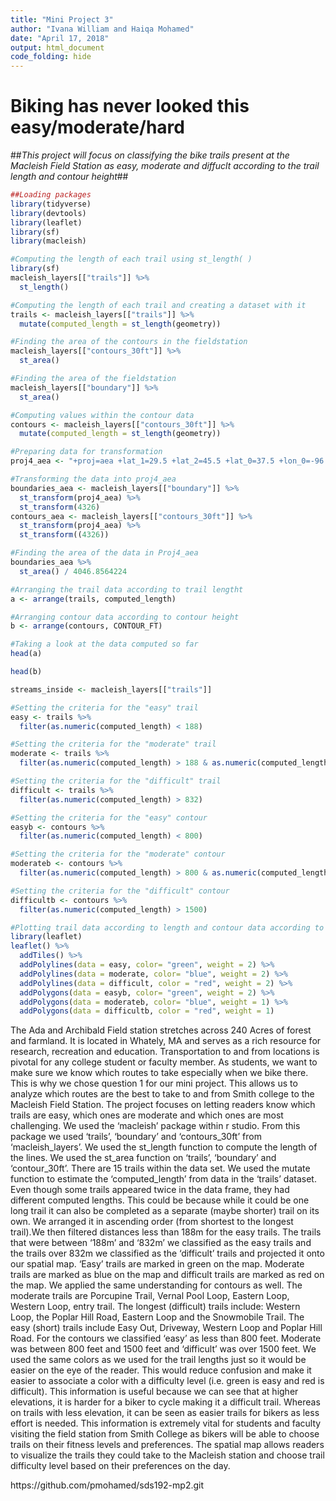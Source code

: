 ```yaml
---
title: "Mini Project 3"
author: "Ivana William and Haiqa Mohamed"
date: "April 17, 2018"
output: html_document
code_folding: hide
---
```


# **Biking has never looked this easy/moderate/hard** #

##*This project will focus on classifying the bike trails present at the Macleish Field Station as easy, moderate and diffuclt according to the trail length and contour height*##

```r
##Loading packages 
library(tidyverse)
library(devtools)
library(leaflet)
library(sf)
library(macleish)
```

```r
#Computing the length of each trail using st_length( )
library(sf)
macleish_layers[["trails"]] %>%
  st_length()
```
```r
#Computing the length of each trail and creating a dataset with it
trails <- macleish_layers[["trails"]] %>%
  mutate(computed_length = st_length(geometry))
```

```r
#Finding the area of the contours in the fieldstation
macleish_layers[["contours_30ft"]] %>%
  st_area()
```
```r
#Finding the area of the fieldstation
macleish_layers[["boundary"]] %>%
  st_area()
```
```r
#Computing values within the contour data
contours <- macleish_layers[["contours_30ft"]] %>%
  mutate(computed_length = st_length(geometry))
```

```r
#Preparing data for transformation 
proj4_aea <- "+proj=aea +lat_1=29.5 +lat_2=45.5 +lat_0=37.5 +lon_0=-96 +x_0=0 +y_0=0 +ellps=GRS80 +datum=NAD83 +units=m +no_defs"
```
```r
#Transforming the data into proj4_aea
boundaries_aea <- macleish_layers[["boundary"]] %>%
  st_transform(proj4_aea) %>%
  st_transform(4326)
contours_aea <- macleish_layers[["contours_30ft"]] %>%
  st_transform(proj4_aea) %>%
  st_transform((4326))
```

```r
#Finding the area of the data in Proj4_aea
boundaries_aea %>%
  st_area() / 4046.8564224
```
```r
#Arranging the trail data according to trail lengtht
a <- arrange(trails, computed_length) 
```

```r
#Arranging contour data according to contour height
b <- arrange(contours, CONTOUR_FT)
```

```r
#Taking a look at the data computed so far 
head(a)

head(b)
```

```r
streams_inside <- macleish_layers[["trails"]]
```
```r
#Setting the criteria for the "easy" trail 
easy <- trails %>% 
  filter(as.numeric(computed_length) < 188)
```
```r
#Setting the criteria for the "moderate" trail 
moderate <- trails %>%
  filter(as.numeric(computed_length) > 188 & as.numeric(computed_length) < 832)
```
```r
#Setting the criteria for the "difficult" trail 
difficult <- trails %>% 
  filter(as.numeric(computed_length) > 832)
```
```r
#Setting the criteria for the "easy" contour 
easyb <- contours %>%
  filter(as.numeric(computed_length) < 800)
```
```r
#Setting the criteria for the "moderate" contour 
moderateb <- contours %>%
  filter(as.numeric(computed_length) > 800 & as.numeric(computed_length) <1500)
```
```r
#Setting the criteria for the "difficult" contour 
difficultb <- contours %>%
  filter(as.numeric(computed_length) > 1500)
```

```r
#Plotting trail data according to length and contour data according to height
library(leaflet)
leaflet() %>%
  addTiles() %>%
  addPolylines(data = easy, color= "green", weight = 2) %>% 
  addPolylines(data = moderate, color= "blue", weight = 2) %>% 
  addPolylines(data = difficult, color = "red", weight = 2) %>%
  addPolygons(data = easyb, color= "green", weight = 2) %>% 
  addPolygons(data = moderateb, color= "blue", weight = 1) %>% 
  addPolygons(data = difficultb, color = "red", weight = 1) 
```

The Ada and Archibald Field station stretches across 240 Acres of forest and farmland. It is located in Whately, MA and serves as a rich resource for research, recreation and education. Transportation to and from locations is pivotal for any college student or faculty member. As students, we want to make sure we know which routes to take especially when we bike there. This is why we chose question 1 for our mini project. This allows us to analyze which routes are the best to take to and from Smith college to the Macleish Field Station. 
The project focuses on letting readers know which trails are easy, which ones are moderate and which ones are most challenging. We used the ‘macleish’ package within r studio. From this package we used ‘trails’, ‘boundary’ and ‘contours_30ft’ from ‘macleish_layers’. We used the st_length function to compute the length of the lines. We used the st_area function on ‘trails’, ‘boundary’ and ‘contour_30ft’. There are 15 trails within the data set. We used the mutate function to estimate the ‘computed_length’ from data in the ‘trails’ dataset. Even though some trails appeared twice in the data frame, they had different computed lengths. This could be because while it could be one long trail it can also be completed as a separate (maybe shorter) trail on its own. We arranged it in ascending order (from shortest to the longest trail).We then filtered distances less than 188m for the easy trails. The trails that were between ‘188m’ and ‘832m’ we classified as the easy trails and the trails over 832m we classified as the ‘difficult’  trails and projected it onto our spatial map. ‘Easy’ trails are marked in green on the map. Moderate trails are marked as blue on the map and difficult trails are marked as red on the map. We applied the same understanding for contours as well. The moderate trails are Porcupine Trail, Vernal Pool Loop, Eastern Loop, Western Loop, entry trail. The longest (difficult) trails include: Western Loop, the Poplar Hill Road, Eastern Loop and the Snowmobile Trail. The easy (short) trails include Easy Out, Driveway, Western Loop and Poplar Hill Road. 
For the contours we classified ‘easy’ as less than 800 feet. Moderate was between 800 feet and 1500 feet and ‘difficult’ was over 1500 feet. We used the same colors as we used for the trail lengths just so it would be easier on the eye of the reader. This would reduce confusion and make it easier to associate a color with a difficulty level (i.e. green is easy and red is difficult). This information is useful because we can  see that at higher elevations, it is harder for a biker to cycle making it a difficult trail. Whereas on trails with less elevation, it can be seen as easier trails for bikers as less effort is needed. 
This information is extremely vital for students and faculty visiting the field station from Smith College as bikers will be able to choose trails on their fitness levels and preferences. The spatial map allows readers to visualize the trails they could take to the Macleish station and choose trail difficulty level based on their preferences on the day. 

https://github.com/pmohamed/sds192-mp2.git





